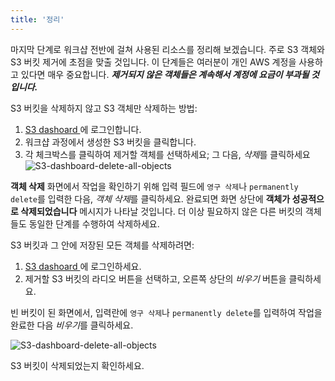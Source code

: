 ```yaml
---
title: '정리'
---
```


마지막 단계로 워크샵 전반에 걸쳐 사용된 리소스를 정리해 보겠습니다. 주로 S3 객체와 S3 버킷 제거에 초점을 맞출 것입니다. 이 단계들은 여러분이 개인 AWS 계정을 사용하고 있다면 매우 중요합니다. ***제거되지 않은 객체들은 계속해서 계정에 요금이 부과될 것입니다.***

S3 버킷을 삭제하지 않고 S3 객체만 삭제하는 방법:

1. [S3 dashoard ](https://console.aws.amazon.com/s3)에 로그인합니다.
2. 워크샵 과정에서 생성한 S3 버킷을 클릭합니다.
3. 각 체크박스를 클릭하여 제거할 객체를 선택하세요; 그 다음, *삭제*를 클릭하세요
   ![S3-dashboard-delete-all-objects](https://static.us-east-1.prod.workshops.aws/public/856f008e-b000-462c-b14e-2b12e35d7697/static/images/storage/s3-dashboard-delete-all-objects.png)

**객체 삭제** 화면에서 작업을 확인하기 위해 입력 필드에 `영구 삭제`나 `permanently delete`를 입력한 다음, *객체 삭제*를 클릭하세요. 완료되면 화면 상단에 **객체가 성공적으로 삭제되었습니다** 메시지가 나타날 것입니다. 더 이상 필요하지 않은 다른 버킷의 객체들도 동일한 단계를 수행하여 삭제하세요.

S3 버킷과 그 안에 저장된 모든 객체를 삭제하려면:

1. [S3 dashoard ](https://console.aws.amazon.com/s3) 에 로그인하세요.
2. 제거할 S3 버킷의 라디오 버튼을 선택하고, 오른쪽 상단의 *비우기* 버튼을 클릭하세요.

빈 버킷이 된 화면에서,  입력란에 `영구 삭제`나 `permanently delete`를 입력하여 작업을 완료한 다음 *비우기*를 클릭하세요.

![S3-dashboard-delete-all-objects](https://static.us-east-1.prod.workshops.aws/public/856f008e-b000-462c-b14e-2b12e35d7697/static/images/storage/s3-dashboard-delete-bucket.png)

S3 버킷이 삭제되었는지 확인하세요.
